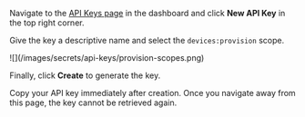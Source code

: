 Navigate to the [API Keys page](https://configs.miruml.com/secrets/api-keys) in the dashboard and click **New API Key** in the top right corner.

Give the key a descriptive name and select the `devices:provision` scope. 

<Frame>
    ![](/images/secrets/api-keys/provision-scopes.png)
</Frame>

Finally, click **Create** to generate the key.

<Warning>
Copy your API key immediately after creation. Once you navigate away from this page, the key cannot be retrieved again.
</Warning>
